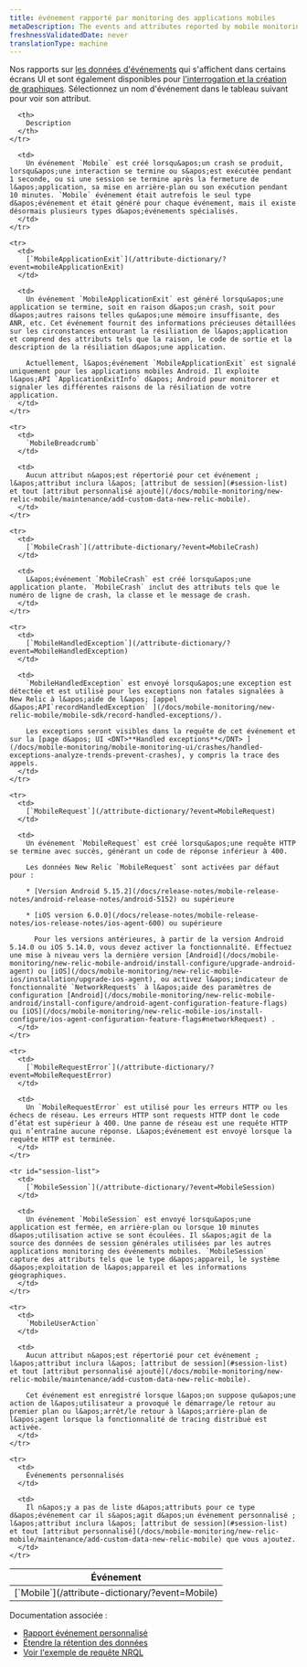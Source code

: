 ```yaml
---
title: événement rapporté par monitoring des applications mobiles
metaDescription: The events and attributes reported by mobile monitoring in New Relic.
freshnessValidatedDate: never
translationType: machine
---
```


Nos [<InlinePopover type="mobile" />](/docs/mobile-monitoring/new-relic-mobile/getting-started/introduction-new-relic-mobile)rapports sur [les données d&apos;événements](/docs/using-new-relic/data/understand-data/new-relic-data-types#event-data) qui s&apos;affichent dans certains écrans UI et sont également disponibles pour [l&apos;interrogation et la création de graphiques](/docs/using-new-relic/data/understand-data/query-new-relic-data). Sélectionnez un nom d&apos;événement dans le tableau suivant pour voir son attribut.

<table>
  <thead>
    <tr>
      <th style={{ width: "250px" }}>
        Événement
      </th>

      <th>
        Description
      </th>
    </tr>
  </thead>

  <tbody>
    <tr>
      <td>
        [`Mobile`](/attribute-dictionary/?event=Mobile)
      </td>

      <td>
        Un événement `Mobile` est créé lorsqu&apos;un crash se produit, lorsqu&apos;une interaction se termine ou s&apos;est exécutée pendant 1 seconde, ou si une session se termine après la fermeture de l&apos;application, sa mise en arrière-plan ou son exécution pendant 10 minutes. `Mobile` événement était autrefois le seul type d&apos;événement et était généré pour chaque événement, mais il existe désormais plusieurs types d&apos;événements spécialisés.
      </td>
    </tr>

    <tr>
      <td>
        [`MobileApplicationExit`](/attribute-dictionary/?event=mobileApplicationExit)
      </td>

      <td>
        Un événement `MobileApplicationExit` est généré lorsqu&apos;une application se termine, soit en raison d&apos;un crash, soit pour d&apos;autres raisons telles qu&apos;une mémoire insuffisante, des ANR, etc. Cet événement fournit des informations précieuses détaillées sur les circonstances entourant la résiliation de l&apos;application et comprend des attributs tels que la raison, le code de sortie et la description de la résiliation d&apos;une application.

        Actuellement, l&apos;événement `MobileApplicationExit` est signalé uniquement pour les applications mobiles Android. Il exploite l&apos;API `ApplicationExitInfo` d&apos; Android pour monitorer et signaler les différentes raisons de la résiliation de votre application.
      </td>
    </tr>

    <tr>
      <td>
        `MobileBreadcrumb`
      </td>

      <td>
        Aucun attribut n&apos;est répertorié pour cet événement ; l&apos;attribut inclura l&apos; [attribut de session](#session-list) et tout [attribut personnalisé ajouté](/docs/mobile-monitoring/new-relic-mobile/maintenance/add-custom-data-new-relic-mobile).
      </td>
    </tr>

    <tr>
      <td>
        [`MobileCrash`](/attribute-dictionary/?event=MobileCrash)
      </td>

      <td>
        L&apos;événement `MobileCrash` est créé lorsqu&apos;une application plante. `MobileCrash` inclut des attributs tels que le numéro de ligne de crash, la classe et le message de crash.
      </td>
    </tr>

    <tr>
      <td>
        [`MobileHandledException`](/attribute-dictionary/?event=MobileHandledException)
      </td>

      <td>
        `MobileHandledException` est envoyé lorsqu&apos;une exception est détectée et est utilisé pour les exceptions non fatales signalées à New Relic à l&apos;aide de l&apos; [appel d&apos;API`recordHandledException` ](/docs/mobile-monitoring/new-relic-mobile/mobile-sdk/record-handled-exceptions/).

        Les exceptions seront visibles dans la requête de cet événement et sur la [page d&apos; UI <DNT>**Handled exceptions**</DNT> ](/docs/mobile-monitoring/mobile-monitoring-ui/crashes/handled-exceptions-analyze-trends-prevent-crashes), y compris la trace des appels.
      </td>
    </tr>

    <tr>
      <td>
        [`MobileRequest`](/attribute-dictionary/?event=MobileRequest)
      </td>

      <td>
        Un événement `MobileRequest` est créé lorsqu&apos;une requête HTTP se termine avec succès, générant un code de réponse inférieur à 400.

        Les données New Relic `MobileRequest` sont activées par défaut pour :

        * [Version Android 5.15.2](/docs/release-notes/mobile-release-notes/android-release-notes/android-5152) ou supérieure

        * [iOS version 6.0.0](/docs/release-notes/mobile-release-notes/ios-release-notes/ios-agent-600) ou supérieure

          Pour les versions antérieures, à partir de la version Android 5.14.0 ou iOS 5.14.0, vous devez activer la fonctionnalité. Effectuez une mise à niveau vers la dernière version [Android](/docs/mobile-monitoring/new-relic-mobile-android/install-configure/upgrade-android-agent) ou [iOS](/docs/mobile-monitoring/new-relic-mobile-ios/installation/upgrade-ios-agent), ou activez l&apos;indicateur de fonctionnalité `NetworkRequests` à l&apos;aide des paramètres de configuration [Android](/docs/mobile-monitoring/new-relic-mobile-android/install-configure/android-agent-configuration-feature-flags) ou [iOS](/docs/mobile-monitoring/new-relic-mobile-ios/install-configure/ios-agent-configuration-feature-flags#networkRequest) .
      </td>
    </tr>

    <tr>
      <td>
        [`MobileRequestError`](/attribute-dictionary/?event=MobileRequestError)
      </td>

      <td>
        Un `MobileRequestError` est utilisé pour les erreurs HTTP ou les échecs de réseau. Les erreurs HTTP sont requests HTTP dont le code d’état est supérieur à 400. Une panne de réseau est une requête HTTP qui n’entraîne aucune réponse. L&apos;événement est envoyé lorsque la requête HTTP est terminée.
      </td>
    </tr>

    <tr id="session-list">
      <td>
        [`MobileSession`](/attribute-dictionary/?event=MobileSession)
      </td>

      <td>
        Un événement `MobileSession` est envoyé lorsqu&apos;une application est fermée, en arrière-plan ou lorsque 10 minutes d&apos;utilisation active se sont écoulées. Il s&apos;agit de la source des données de session générales utilisées par les autres applications monitoring des événements mobiles. `MobileSession` capture des attributs tels que le type d&apos;appareil, le système d&apos;exploitation de l&apos;appareil et les informations géographiques.
      </td>
    </tr>

    <tr>
      <td>
        `MobileUserAction`
      </td>

      <td>
        Aucun attribut n&apos;est répertorié pour cet événement ; l&apos;attribut inclura l&apos; [attribut de session](#session-list) et tout [attribut personnalisé ajouté](/docs/mobile-monitoring/new-relic-mobile/maintenance/add-custom-data-new-relic-mobile).

        Cet événement est enregistré lorsque l&apos;on suppose qu&apos;une action de l&apos;utilisateur a provoqué le démarrage/le retour au premier plan ou l&apos;arrêt/le retour à l&apos;arrière-plan de l&apos;agent lorsque la fonctionnalité de tracing distribué est activée.
      </td>
    </tr>

    <tr>
      <td>
        Événements personnalisés
      </td>

      <td>
        Il n&apos;y a pas de liste d&apos;attributs pour ce type d&apos;événement car il s&apos;agit d&apos;un événement personnalisé ; l&apos;attribut inclura l&apos; [attribut de session](#session-list) et tout [attribut personnalisé](/docs/mobile-monitoring/new-relic-mobile/maintenance/add-custom-data-new-relic-mobile) que vous ajoutez.
      </td>
    </tr>
  </tbody>
</table>

Documentation associée :

* [Rapport événement personnalisé](/docs/insights/insights-data-sources/custom-data/report-custom-event-data)
* [Étendre la rétention des données](/docs/insights/use-insights-ui/manage-account-data/extend-event-data-retention)
* [Voir l&apos;exemple de requête NRQL](/docs/query-data/nrql-new-relic-query-language/nrql-query-tutorials)